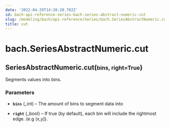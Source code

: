 ```yaml
---
date: '2022-04-29T14:20:20.782Z'
id: bach-api-reference-series-bach-series-abstract-numeric-cut
slug: /modeling/bach/api-reference/Series/bach.SeriesAbstractNumeric.cut/
title: cut
---
```


# bach.SeriesAbstractNumeric.cut

<div class="method">
<h2 class="signature-class"><span class="additional-name">SeriesAbstractNumeric.</span><span class="name">cut(</span><small class="parameter-list"><span class="parameter" id="bins">bins</span>, <span class="parameter" id="right">right=True</span></small>)</h2>


<div class="content">

Segments values into bins.


### Parameters

* **`bins`** (_int) – The amount of bins to segment data into

* **`right`** (_bool) – If true (by default), each bin will include the rightmost edge. (e.g (x,y]).



</div>

</div>
